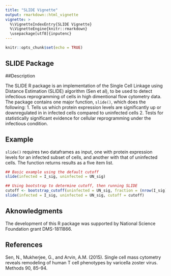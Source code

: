 ---
title: "SLIDE Vignette"
output: rmarkdown::html_vignette
vignette: >
  %\VignetteIndexEntry{SLIDE Vignette}
  %\VignetteEngine{knitr::rmarkdown}
  \usepackage[utf8]{inputenc}
---

```{r setup, include=FALSE}
knitr::opts_chunk$set(echo = TRUE)
```

## SLIDE Package

##Description

The SLIDE R package is an implementation of the Single Cell Linkage using Distance Estimation (SLIDE) algorithm (Sen et al), to be used to detect infectious reprogramming of cells in high dimentional flow cytometry data. The package contains one major function, `slide()`, which does the following:
1. Tells us which protein expression levels are significantly up or downregulated in in infected cells compared to uninfected cells
2. Tests for statistically significant evidence for cellular reprogramming under the infectious condition.

## Example

`slide()` requires two dataframes as input, one with protein expression levels for an infected subset of cells, and another with that of uninfected cells. The function returns results as a five item list.

```{r example, eval=FALSE}
## Basic example using the default cutoff
slide(infected = I_sig, uninfected = UN_sig)

## Using bootstrap to determine cutoff, then running SLIDE
cutoff <- bootstrap_cutoff(uninfected = UN_sig, fraction = (nrow(I_sig)/nrow(UN_sig)), iter = 40)
slide(infected = I_sig, uninfected = UN_sig, cutoff = cutoff)

```

## Aknowledgments

The development of this R package was supported by National Science Foundation grant DMS-1811866. 

## References

Sen, N., Mukherjee, G., and Arvin, A.M. (2015). Single cell mass cytometry reveals remodeling of human T cell phenotypes by varicella zoster virus. Methods 90, 85–94.






